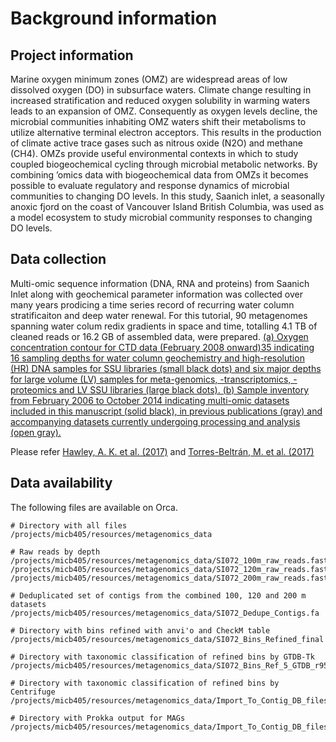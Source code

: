 # Background information

## Project information

Marine oxygen minimum zones (OMZ) are widespread areas of low dissolved oxygen (DO) in subsurface waters. Climate change resulting in increased stratification and reduced oxygen solubility in warming waters leads to an expansion of OMZ. Consequently as oxygen levels decline, the microbial communities inhabiting OMZ waters shift their metabolisms to utilize alternative terminal electron acceptors. This results in the production of climate active trace gases such as nitrous oxide (N2O) and methane (CH4). OMZs provide useful environmental contexts in which to study coupled biogeochemical cycling through microbial metabolic networks. By combining 'omics data with biogeochemical data from OMZs it becomes possible to evaluate regulatory and response dynamics of microbial communities to changing DO levels. In this study, Saanich inlet, a seasonally anoxic fjord on the coast of Vancouver Island British Columbia, was used as a model ecosystem to study microbial community responses to changing DO levels.

## Data collection

Multi-omic sequence information (DNA, RNA and proteins) from Saanich Inlet along with geochemical parameter information was collected over many years prodicing a time series record of recurring water column stratificaiton and deep water renewal. For this tutorial, 90 metagenomes spanning water colum redix gradients in space and time, totalling 4.1 TB of cleaned reads or 16.2 GB of assembled data, were prepared. [(a) Oxygen concentration contour for CTD data (February 2008 onward)35 indicating 16 sampling depths for water column geochemistry and high-resolution (HR) DNA samples for SSU libraries (small black dots) and six major depths for large volume (LV) samples for meta-genomics, -transcriptomics, -proteomics and LV SSU libraries (large black dots). (b) Sample inventory from February 2006 to October 2014 indicating multi-omic datasets included in this manuscript (solid black), in previous publications (gray) and accompanying datasets currently undergoing processing and analysis (open gray).](data_multi-omic_samples.png)

Please refer [Hawley, A. K. et al. (2017)](https://www.nature.com/articles/sdata2017160) and [Torres-Beltrán, M. et al. (2017)](https://www.nature.com/articles/sdata2017159)

## Data availability

The following files are available on Orca.

```
# Directory with all files
/projects/micb405/resources/metagenomics_data

# Raw reads by depth
/projects/micb405/resources/metagenomics_data/SI072_100m_raw_reads.fastq.gz
/projects/micb405/resources/metagenomics_data/SI072_120m_raw_reads.fastq.gz
/projects/micb405/resources/metagenomics_data/SI072_200m_raw_reads.fastq.gz

# Deduplicated set of contigs from the combined 100, 120 and 200 m datasets
/projects/micb405/resources/metagenomics_data/SI072_Dedupe_Contigs.fa

# Directory with bins refined with anvi'o and CheckM table
/projects/micb405/resources/metagenomics_data/SI072_Bins_Refined_final

# Directory with taxonomic classification of refined bins by GTDB-Tk
/projects/micb405/resources/metagenomics_data/SI072_Bins_Ref_5_GTDB_r95

# Directory with taxonomic classification of refined bins by Centrifuge
/projects/micb405/resources/metagenomics_data/Import_To_Contig_DB_files/Centrifuge_Taxonomy

# Directory with Prokka output for MAGs
/projects/micb405/resources/metagenomics_data/Import_To_Contig_DB_files/Prokka_Functions
```
